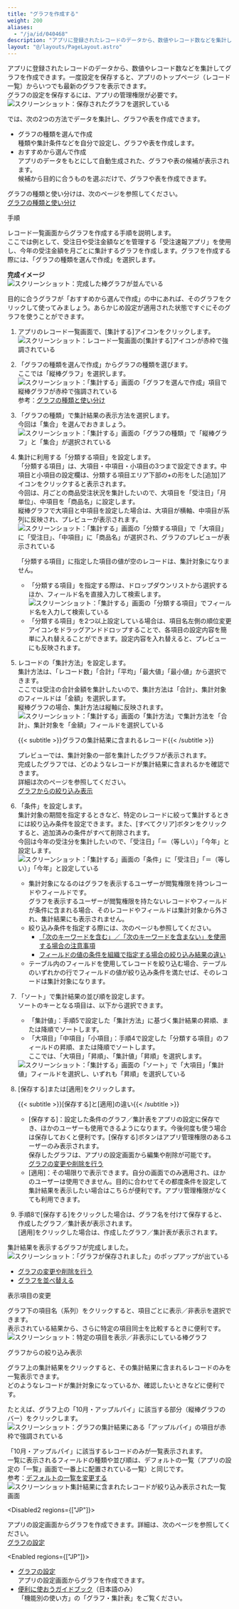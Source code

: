 ```yaml
---
title: "グラフを作成する"
weight: 200
aliases:
  - "/ja/id/040468"
description: "アプリに登録されたレコードのデータから、数値やレコード数などを集計してグラフを作成する方法を説明しています。"
layout: "@/layouts/PageLayout.astro"
---
```




アプリに登録されたレコードのデータから、数値やレコード数などを集計してグラフを作成できます。一度設定を保存すると、アプリのトップページ（レコード一覧）からいつでも最新のグラフを表示できます。  
グラフの設定を保存するには、アプリの管理権限が必要です。  
<Img src="/k/kintone/img-ja/summarize_details_01.png" alt="スクリーンショット：保存されたグラフを選択している" />

<Kintone />では、次の2つの方法でデータを集計し、グラフや表を作成できます。

* グラフの種類を選んで作成  
  種類や集計条件などを自分で設定し、グラフや表を作成します。
* おすすめから選んで作成  
  アプリのデータをもとにして自動生成された、グラフや表の候補が表示されます。  
  候補から目的に合うものを選ぶだけで、グラフや表を作成できます。

グラフの種類と使い分けは、次のページを参照してください。  
[グラフの種類と使い分け](/k/ja/id/040581.html)

<Heading id="summarize_summarize_details_10">手順</Heading>

レコード一覧画面からグラフを作成する手順を説明します。  
ここでは例として、受注日や受注金額などを管理する「受注速報アプリ」を使用し、今年の受注金額を月ごとに集計するグラフを作成します。グラフを作成する際には、「グラフの種類を選んで作成」を選択します。

**完成イメージ**  
<Img src="/k/kintone/img-ja/summarize_details_02.png" alt="スクリーンショット：完成した棒グラフが並んでいる" />

<Hint>

目的に合うグラフが「おすすめから選んで作成」の中にあれば、そのグラフをクリックして使ってみましょう。あらかじめ設定が適用された状態ですぐにそのグラフを使うことができます。

</Hint>

1. アプリのレコード一覧画面で、[集計する]アイコンをクリックします。
   <Img src="/k/kintone/img-ja/summarize_details_14.png" alt="スクリーンショット：レコード一覧画面の[集計する]アイコンが赤枠で強調されている" />

1. 「グラフの種類を選んで作成」からグラフの種類を選びます。  
  ここでは「縦棒グラフ」を選択します。
   <Img src="/k/kintone/img-ja/summarize_details_03.png" alt="スクリーンショット：「集計する」画面の「グラフを選んで作成」項目で縦棒グラフが赤枠で強調されている" />
  参考：[グラフの種類と使い分け](/k/ja/id/040581.html)

1. 「グラフの種類」で集計結果の表示方法を選択します。  
   今回は「集合」を選んでおきましょう。
   <Img src="/k/kintone/img-ja/summarize_details_07.png" alt="スクリーンショット：「集計する」画面の「グラフの種類」で「縦棒グラフ」と「集合」が選択されている" />

1. 集計に利用する「分類する項目」を設定します。  
   「分類する項目」は、大項目・中項目・小項目の3つまで設定できます。中項目と小項目の設定欄は、分類する項目エリア下部の+の形をした[追加]アイコンをクリックすると表示されます。  
   今回は、月ごとの商品受注状況を集計したいので、大項目を「受注日」「月単位」、中項目を「商品名」に設定します。  
   縦棒グラフで大項目と中項目を設定した場合は、大項目が横軸、中項目が系列に反映され、プレビューが表示されます。  
   <Img src="/k/kintone/img-ja/summarize_details_08.png" alt="スクリーンショット：「集計する」画面の「分類する項目」で「大項目」に「受注日」、「中項目」に「商品名」が選択され、グラフのプレビューが表示されている" />

   <Warning>

   「分類する項目」に指定した項目の値が空のレコードは、集計対象になりません。

   </Warning>

   <Hint>

   * 「分類する項目」を指定する際は、ドロップダウンリストから選択するほか、フィールド名を直接入力して検索します。
     <Img src="/k/kintone/img-ja/summarize_details_15.png" alt="スクリーンショット：「集計する」画面の「分類する項目」でフィールド名を入力して検索している" />
   * 「分類する項目」を2つ以上設定している場合は、項目名左側の順位変更アイコンをドラッグアンドドロップすることで、各項目の設定内容を簡単に入れ替えることができます。設定内容を入れ替えると、プレビューにも反映されます。

   </Hint>

1. レコードの「集計方法」を設定します。  
   集計方法は、「レコード数」「合計」「平均」「最大値」「最小値」から選択できます。  
   ここでは受注の合計金額を集計したいので、集計方法は「合計」、集計対象のフィールドは「金額」を選択します。  
   縦棒グラフの場合、集計方法は縦軸に反映されます。
   <Img src="/k/kintone/img-ja/summarize_details_04.png" alt="スクリーンショット：「集計する」画面の「集計方法」で集計方法を「合計」、集計対象を「金額」フィールドを選択している" />

   <Hint>
   &#123;&#123;< subtitle >&#125;&#125;グラフの集計結果に含まれるレコード&#123;&#123;< /subtitle >&#125;&#125;

   プレビューでは、集計対象の一部を集計したグラフが表示されます。  
   完成したグラフでは、どのようなレコードが集計結果に含まれるかを確認できます。  
   詳細は次のページを参照してください。  
   [グラフからの絞り込み表示](#summarize_summarize_details_30)

   </Hint>

1. 「条件」を設定します。  
   集計対象の期間を指定するときなど、特定のレコードに絞って集計するときには絞り込み条件を設定できます。また、[すべてクリア]ボタンをクリックすると、追加済みの条件がすべて削除されます。  
   今回は今年の受注分を集計したいので、「受注日」「＝（等しい）」「今年」と設定します。  
    <Img src="/k/kintone/img-ja/summarize_details_05.png" alt="スクリーンショット：「集計する」画面の「条件」に「受注日」「＝（等しい）」「今年」と設定している" />

   <Note>

   * 集計対象になるのはグラフを表示するユーザーが閲覧権限を持つレコードやフィールドです。  
   グラフを表示するユーザーが閲覧権限を持たないレコードやフィールドが条件に含まれる場合、そのレコードやフィールドは集計対象から外され、集計結果にも表示されません。
   * 絞り込み条件を指定する際には、次のページも参照してください。  
     * [「次のキーワードを含む」／「次のキーワードを含まない」を使用する場合の注意事項](/k/ja/id/040458.html#app_collectdata_filter_records_20)  
     * [フィールドの値の条件を組織で指定する場合の絞り込み結果の違い](/k/ja/id/040458.html#app_collectdata_filter_records_40)
   * テーブル内のフィールドを使用してレコードを絞り込む場合、テーブルのいずれかの行でフィールドの値が絞り込み条件を満たせば、そのレコードは集計対象になります。

   </Note>

1. 「ソート」で集計結果の並び順を設定します。  
   ソートのキーとなる項目は、以下から選択できます。  
   * 「集計値」：手順5で設定した「集計方法」に基づく集計結果の昇順、または降順でソートします。  
   * 「大項目」「中項目」「小項目」：手順4で設定した「分類する項目」のフィールドの昇順、または降順でソートします。  
   ここでは、「大項目」「昇順」、「集計値」「昇順」を選択します。  
   <Img src="/k/kintone/img-ja/summarize_details_06.png" alt="スクリーンショット：「集計する」画面の「ソート」で「大項目」「集計値」フィールドを選択し、いずれも「昇順」を選択している" />

1. [保存する]または[適用]をクリックします。

   <Hint>
   &#123;&#123;< subtitle >&#125;&#125;[保存する]と[適用]の違い&#123;&#123;< /subtitle >&#125;&#125;

   * [保存する]：設定した条件のグラフ／集計表をアプリの設定に保存でき、ほかのユーザーも使用できるようになります。今後何度も使う場合は保存しておくと便利です。[保存する]ボタンはアプリ管理権限のあるユーザーのみ表示されます。  
    保存したグラフは、アプリの設定画面から編集や削除が可能です。  
    [グラフの変更や削除を行う](/k/ja/id/040580.html)  
   * [適用]：その場限りで表示できます。自分の画面でのみ適用され、ほかのユーザーは使用できません。目的に合わせてその都度条件を設定して集計結果を表示したい場合はこちらが便利です。アプリ管理権限がなくても利用できます。  

   </Hint>

1. 手順8で[保存する]をクリックした場合は、グラフ名を付けて保存すると、作成したグラフ／集計表が表示されます。  
   [適用]をクリックした場合は、作成したグラフ／集計表が表示されます。

集計結果を表示するグラフが完成しました。
<Img src="/k/kintone/img-ja/summarize_details_10.png" alt="スクリーンショット：「グラフが保存されました」のポップアップが出ている" />

<Reference>

* [グラフの変更や削除を行う](/k/ja/id/040580.html)
* [グラフを並べ替える](/k/ja/id/040583.html)

</Reference>

<Heading id="summarize_summarize_details_20">表示項目の変更</Heading>

グラフ下の項目名（系列）をクリックすると、項目ごとに表示／非表示を選択できます。  
表示されている結果から、さらに特定の項目同士を比較するときに便利です。
<Img src="/k/kintone/img-ja/summarize_details_11.png" alt="スクリーンショット：特定の項目を表示／非表示にしている棒グラフ" />

<Heading id="summarize_summarize_details_30">グラフからの絞り込み表示</Heading>

グラフ上の集計結果をクリックすると、その集計結果に含まれるレコードのみを一覧表示できます。  
どのようなレコードが集計対象になっているか、確認したいときなどに便利です。  

たとえば、グラフ上の「10月・アップルパイ」に該当する部分（縦棒グラフのバー）をクリックします。
<Img src="/k/kintone/img-ja/summarize_details_13.png" alt="スクリーンショット：グラフの集計結果にある「アップルパイ」の項目が赤枠で強調されている" />

「10月・アップルパイ」に該当するレコードのみが一覧表示されます。  
一覧に表示されるフィールドの種類や並び順は、デフォルトの一覧（アプリの設定の「一覧」画面で一番上に配置されている一覧）と同じです。  
参考：[デフォルトの一覧を変更する](/k/ja/id/040607.html)
<Img src="/k/kintone/img-ja/summarize_details_12.png" alt="スクリーンショット集計結果に含まれたレコードが絞り込み表示された一覧画面" />

<Disabled2 regions={["JP"]}>

<Note>

アプリの設定画面からグラフを作成できます。詳細は、次のページを参照してください。  
[グラフの設定](/k/ja/id/040577.html)

</Note>

</Disabled2>

<Enabled regions={["JP"]}>
<Note>

* [グラフの設定](/k/ja/id/040577.html)  
  アプリの設定画面からグラフを作成できます。
* [便利に使おうガイドブック](https://kintone.cybozu.co.jp/material/)（日本語のみ）  
  「機能別の使い方」の「グラフ・集計表」をご覧ください。
</Note>

</Enabled>
